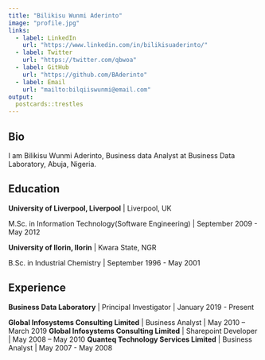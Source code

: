 ```yaml
---
title: "Bilikisu Wunmi Aderinto"
image: "profile.jpg"
links:
  - label: LinkedIn
    url: "https://www.linkedin.com/in/bilikisuaderinto/"
  - label: Twitter
    url: "https://twitter.com/qbwoa"
  - label: GitHub
    url: "https://github.com/BAderinto"
  - label: Email
    url: "mailto:bilqiiswunmi@email.com"
output:
  postcards::trestles
---
```

 
## Bio

I am Bilikisu Wunmi Aderinto, Business data Analyst at Business Data Laboratory, Abuja, Nigeria.

## Education

**University of Liverpool, Liverpool** | Liverpool, UK

M.Sc. in Information Technology(Software Engineering) | September 2009 - May 2012

**University of Ilorin, Ilorin** | Kwara State, NGR

B.Sc. in Industrial Chemistry | September 1996 - May 2001

## Experience

**Business Data Laboratory** | Principal Investigator | January 2019 - Present

**Global Infosystems Consulting Limited** | Business Analyst | May 2010 – March 2019
**Global Infosystems Consulting Limited** | Sharepoint Developer | May 2008 – May 2010
**Quanteq Technology Services Limited** | Business Analyst | May 2007 - May 2008